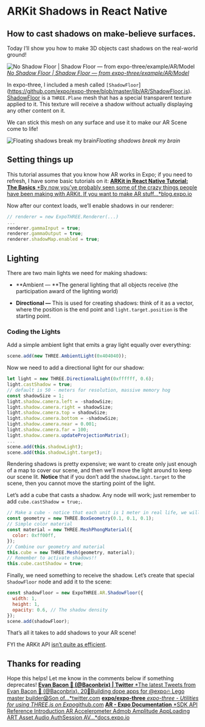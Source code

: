 # ARKit Shadows in React Native

## How to cast shadows on make-believe surfaces.

Today I’ll show you how to make 3D objects cast shadows on the real-world ground!

![[No Shadow Floor | Shadow Floor — from expo-three/example/AR/Model](https://github.com/expo/expo-three/tree/master/example)](./images/12x0MmETAOlsoSSrA5qC9Gw.png)_[No Shadow Floor | Shadow Floor — from expo-three/example/AR/Model](https://github.com/expo/expo-three/tree/master/example)_

In expo-three, I included a mesh called `[ShadowFloor`](https://github.com/expo/expo-three/blob/master/lib/AR/ShadowFloor.js). [ShadowFloor](https://github.com/expo/expo-three/blob/master/lib/AR/ShadowFloor.js) is a `THREE.Plane` mesh that has a special transparent texture applied to it. This texture will receive a shadow without actually displaying any other content on it.

We can stick this mesh on any surface and use it to make our AR Scene come to life!

<Snack url="https://snack.expo.io/embedded/@bacon/ar-shadows" />

![Floating shadows break my brain](./images/1KzttinC4DiBBCMV3whg7aQ.jpeg)_Floating shadows break my brain_

## Setting things up

This tutorial assumes that you know how AR works in Expo; if you need to refresh, I have some basic tutorials on it:
[**ARKit in React Native Tutorial: The Basics**
*By now you’ve probably seen some of the crazy things people have been making with ARKit. If you want to make AR stuff…*blog.expo.io](https://blog.expo.io/arkit-in-react-native-tutorial-the-basics-9f839539f0b9)

Now after our context loads, we’ll enable shadows in our renderer:

```js
// renderer = new ExpoTHREE.Renderer(...)
...
renderer.gammaInput = true;
renderer.gammaOutput = true;
renderer.shadowMap.enabled = true;
```

## Lighting

There are two main lights we need for making shadows:

- **Ambient — **The general lighting that all objects receive (the participation award of the lighting world)

- **Directional —** This is used for creating shadows: think of it as a vector, where the position is the end point and `light.target.position` is the starting point.

### Coding the Lights

Add a simple ambient light that emits a gray light equally over everything:

```js
scene.add(new THREE.AmbientLight(0x404040));
```

Now we need to add a directional light for our shadow:

```js
let light = new THREE.DirectionalLight(0xffffff, 0.6);
light.castShadow = true;
// default is 50 - meters for resolution, massive memory hog
const shadowSize = 1;
light.shadow.camera.left = -shadowSize;
light.shadow.camera.right = shadowSize;
light.shadow.camera.top = shadowSize;
light.shadow.camera.bottom = -shadowSize;
light.shadow.camera.near = 0.001;
light.shadow.camera.far = 100;
light.shadow.camera.updateProjectionMatrix();
...
scene.add(this.shadowLight);
scene.add(this.shadowLight.target);
```

Rendering shadows is pretty expensive; we want to create only just enough of a map to cover our scene, and then we’ll move the light around to keep our scene lit. **Notice** that if you don’t add the `shadowLight.target` to the scene, then you cannot move the starting point of the light.

Let’s add a cube that casts a shadow. Any node will work; just remember to add `cube.castShadow = true;`.

```js
// Make a cube - notice that each unit is 1 meter in real life, we will make our box 0.1 meters
const geometry = new THREE.BoxGeometry(0.1, 0.1, 0.1);
// Simple color material
const material = new THREE.MeshPhongMaterial({
  color: 0xff00ff,
});
// Combine our geometry and material
this.cube = new THREE.Mesh(geometry, material);
// Remember to activate shadows!!
this.cube.castShadow = true;
```

Finally, we need something to receive the shadow. Let’s create that special `ShadowFloor` node and add it to the scene:

```js
const shadowFloor = new ExpoTHREE.AR.ShadowFloor({
  width: 1,
  height: 1,
  opacity: 0.6, // The shadow density
});
scene.add(shadowFloor);
```

That’s all it takes to add shadows to your AR scene!

FYI the ARKit API [isn’t quite as efficient](https://stackoverflow.com/questions/48090797/how-to-add-a-shadow-plane-and-the-difference-between-the-scn-file-apple-provide).

## Thanks for reading

Hope this helps! Let me know in the comments below if something deprecates!
[**Evan Bacon 🥓 (@Baconbrix) | Twitter**
*The latest Tweets from Evan Bacon 🥓 (@Baconbrix). 20💙Building dope apps for @expo🔥 Lego master builder😱Son of…*twitter.com](https://twitter.com/baconbrix)
[**expo/expo-three**
*expo-three - Utilities for using THREE.js on Expo*github.com](https://github.com/expo/expo-three)
[**AR - Expo Documentation**
*SDK API Reference Introduction AR Accelerometer Admob Amplitude AppLoading ART Asset Audio AuthSession AV…*docs.expo.io](https://docs.expo.io/versions/latest/sdk/AR)
